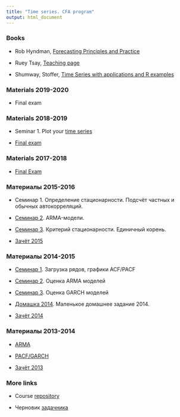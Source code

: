 ```yaml
---
title: "Time series. CFA program"
output: html_document
---
```


### Books

* Rob Hyndman, [Forecasting Principles and Practice](https://otexts.com/fpp3/)

* Ruey Tsay, [Teaching page](http://faculty.chicagobooth.edu/ruey.tsay/teaching/)

* Shumway, Stoffer, [Time Series with applications and R examples](https://www.stat.pitt.edu/stoffer/tsa4/)

### Materials 2019-2020

* Final exam 

### Materials 2018-2019

* Seminar 1. Plot your [time series](http://bdemeshev.github.io/ts603/2018_2019/report_01.html)

* [Final exam](https://github.com/bdemeshev/ts603/raw/master/2018_2019/final_2018_19/final_2018_19.pdf)

### Materials 2017-2018

* [Final Exam](https://github.com/bdemeshev/ts603/raw/master/2017/final_2017_18/final_2017_18.pdf)

###  Материалы 2015-2016

* Семинар 1. Определение стационарности. Подсчёт частных и обычных автокорреляций.

* [Семинар 2](https://github.com/bdemeshev/ts603/raw/master/2015/sem_01_arma.R). ARMA-модели.

* [Семинар 3](https://github.com/bdemeshev/ts603/raw/master/2015/sem_02_unit_root.R). Критерий стационарности. Единичный корень.

* [Зачёт 2015](https://github.com/bdemeshev/ts603/raw/master/2015/zachet_15.pdf)

###  Материалы 2014-2015

* [Семинар 1](http://bdemeshev.github.io/ts603/2014/sem_01_arma.html). Загрузка рядов, графики ACF/PACF

* [Семинар 2](http://bdemeshev.github.io/ts603/2014/sem_02_arma_estim.html). Оценка ARMA моделей

* [Семинар 3](http://bdemeshev.github.io/ts603/2014/sem_03_garch.html). Оценка GARCH моделей

* [Домашка 2014](http://bdemeshev.github.io/ts603/2014/home_task_14.html). Маленькое домашнее задание 2014.

* [Зачёт 2014](https://github.com/bdemeshev/ts603/raw/master/2014/zachet_14.pdf)

###  Материалы 2013-2014

* [ARMA](https://github.com/bdemeshev/ts603/raw/master/2013/binst_ts_1_arma.R)

* [PACF/GARCH](https://github.com/bdemeshev/ts603/raw/master/2013/bints_ts_pacf_garch.R)

* [Зачёт 2013](https://github.com/bdemeshev/ts603/raw/master/2013/binst_ts_exam_14/binst_ts_exam_14.pdf)


### More links

* Course [repository](https://github.com/bdemeshev/ts603)

* Черновик [задачника](https://github.com/bdemeshev/ts_pset)

